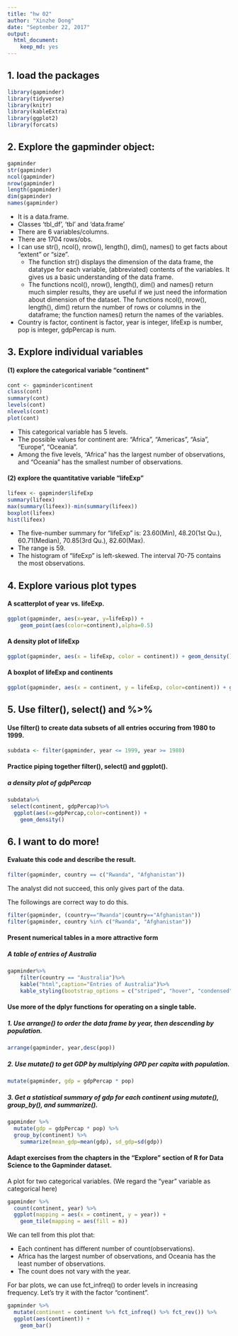 ```yaml
---
title: "hw 02"
author: "Xinzhe Dong"
date: "September 22, 2017"
output: 
  html_document: 
    keep_md: yes
---
```

## 1. load the packages
```r
library(gapminder)
library(tidyverse)
library(knitr)
library(kableExtra)
library(ggplot2)
library(forcats)
```


## 2. Explore the gapminder object:
```r
gapminder
str(gapminder)
ncol(gapminder)
nrow(gapminder)
length(gapminder)
dim(gapminder)
names(gapminder)
```

* It is a data.frame.
* Classes ‘tbl_df’, ‘tbl’ and 'data.frame'
* There are 6 variables/columns.
* There are 1704 rows/obs.
* I can use str(), ncol(), nrow(), length(), dim(), names() to get facts about “extent” or “size”. 
    + The function str() displays the dimension of the data frame, the datatype for each    variable, (abbreviated) contents of the variables. It gives us a basic understanding of the data frame.
    + The functions ncol(), nrow(), length(), dim() and names() return much simpler results, they are useful if we just need the information about dimension of the dataset. The functions ncol(), nrow(), length(), dim() return the number of rows or columns in the dataframe; the function names() return the names of the variables. 
* Country is factor, continent is factor, year is integer, lifeExp is number, pop is integer, gdpPercap is num.


## 3. Explore individual variables
#### (1) explore the categorical variable "continent"
```r
cont <- gapminder$continent
class(cont)
summary(cont)
levels(cont)
nlevels(cont)
plot(cont)
```
* This categorical variable has 5 levels.
* The possible values for continent are: "Africa", "Americas", "Asia", "Europe", "Oceania".
* Among the five levels, "Africa" has the largest number of observations, and "Oceania" has the smallest number of observations.

#### (2) explore the quantitative variable "lifeExp"
```r
lifeex <- gapminder$lifeExp
summary(lifeex)
max(summary(lifeex))-min(summary(lifeex))
boxplot(lifeex)
hist(lifeex)
```
* The five-number summary for "lifeExp" is: 23.60(Min), 48.20(1st Qu.), 60.71(Median),    70.85(3rd Qu.), 82.60(Max).
* The range is 59.
* The histogram of "lifeExp" is left-skewed. The interval 70-75 contains the most observations.

## 4. Explore various plot types
#### A scatterplot of year vs. lifeExp.
```r
ggplot(gapminder, aes(x=year, y=lifeExp)) +
    geom_point(aes(color=continent),alpha=0.5)
```

#### A density plot of lifeExp
```r
ggplot(gapminder, aes(x = lifeExp, color = continent)) + geom_density()
```

#### A boxplot of lifeExp and continents
```r
ggplot(gapminder, aes(x = continent, y = lifeExp, color=continent)) + geom_boxplot()
```


## 5. Use filter(), select() and %>%

#### Use filter() to create data subsets of all entries occuring from 1980 to 1999.
```r
subdata <- filter(gapminder, year <= 1999, year >= 1980)
```

#### Practice piping together filter(), select() and ggplot().
##### a density plot of gdpPercap
```r
subdata%>%
 select(continent, gdpPercap)%>%
  ggplot(aes(x=gdpPercap,color=continent)) +
    geom_density()

```


## 6. I want to do more!
#### Evaluate this code and describe the result.
```r
filter(gapminder, country == c("Rwanda", "Afghanistan"))
```
The analyst did not succeed, this only gives part of the data.

The followings are correct way to do this.
```r
filter(gapminder, (country=="Rwanda"|country=="Afghanistan"))
filter(gapminder, country %in% c("Rwanda", "Afghanistan"))
```

#### Present numerical tables in a more attractive form
##### A table of entries of Australia
```r
gapminder%>%
    filter(country == "Australia")%>%
    kable("html",caption="Entries of Australia")%>%
    kable_styling(bootstrap_options = c("striped", "hover", "condensed", "responsive"))

```

#### Use more of the dplyr functions for operating on a single table.
##### 1. Use arrange() to order the data frame by year, then descending by population.
```r
arrange(gapminder, year,desc(pop))
```

##### 2. Use mutate() to get GDP by multiplying GPD per capita with population.
```r
mutate(gapminder, gdp = gdpPercap * pop)
```

##### 3. Get a statistical summary of gdp for each continent using mutate(), group_by(), and summarize(). 
```r
gapminder %>% 
  mutate(gdp = gdpPercap * pop) %>%
  group_by(continent) %>% 
    summarize(mean_gdp=mean(gdp), sd_gdp=sd(gdp))
```

#### Adapt exercises from the chapters in the “Explore” section of R for Data Science to the Gapminder dataset.
A plot for two categorical variables. (We regard the "year" variable as categorical here)
```r
gapminder %>% 
  count(continent, year) %>%  
  ggplot(mapping = aes(x = continent, y = year)) +
    geom_tile(mapping = aes(fill = n))
```

We can tell from this plot that:

* Each continent has different number of count(observations). 
* Africa has the largest number of observations, and Oceania has the least number of observations. 
* The count does not vary with the year. 


For bar plots, we can use fct_infreq() to order levels in increasing frequency. Let's try it with the factor "continent".
```r
gapminder %>%
  mutate(continent = continent %>% fct_infreq() %>% fct_rev()) %>%
  ggplot(aes(continent)) +
    geom_bar()
```

